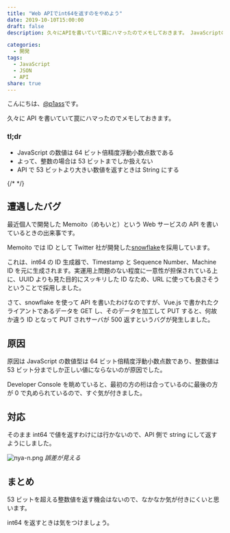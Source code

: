 ```yaml
---
title: "Web APIでint64を返すのをやめよう"
date: 2019-10-10T15:00:00
draft: false
description: 久々にAPIを書いていて罠にハマったのでメモしておきます。 JavaScriptの数値は64ビット倍精度浮動小数点数です。よって、整数の場合は53ビットまでしか扱えないので、APIで53ビットより大きい数値を返すときはStringにしましょう。

categories:
  - 開発
tags:
  - JavaScript
  - JSON
  - API
share: true
---
```



こんにちは、[@p1ass](https://twitter.com/p1ass)です。

久々に API を書いていて罠にハマったのでメモしておきます。

### tl;dr

- JavaScript の数値は 64 ビット倍精度浮動小数点数である
- よって、整数の場合は 53 ビットまでしか扱えない
- API で 53 ビットより大きい数値を返すときは String にする

{/* <!--more--> */}

## 遭遇したバグ

最近個人で開発した Memoito（めもいと）という Web サービスの API を書いているときの出来事です。

Memoito では ID として Twitter 社が開発した[snowflake](https://developer.twitter.com/en/docs/basics/twitter-ids)を採用しています。

これは、int64 の ID 生成器で、Timestamp と Sequence Number、Machine ID を元に生成されます。実運用上問題のない程度に一意性が担保されている上に、UUID よりも見た目的にスッキリした ID なため、URL に使っても良さそうということで採用しました。

さて、snowflake を使って API を書いたわけなのですが、Vue.js で書かれたクライアントであるデータを GET し、そのデータを加工して PUT すると、何故か違う ID となって PUT されサーバが 500 返すというバグが発生しました。

## 原因

原因は JavaScript の数値型は 64 ビット倍精度浮動小数点数であり、整数値は 53 ビット分までしか正しい値にならないのが原因でした。

Developer Console を眺めていると、最初の方の桁は合っているのに最後の方が 0 で丸められているので、すぐ気が付きました。

## 対応

そのまま int64 で値を返すわけには行かないので、API 側で string にして返すようにしました。

![nya-n.png](nya-n.png)
_誤差が見える_

## まとめ

53 ビットを超える整数値を返す機会はないので、なかなか気が付きにくいと思います。

int64 を返すときは気をつけましょう。

<Twitter url="https://twitter.com/p1ass/status/1177964450554400770" />
